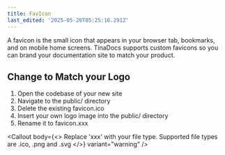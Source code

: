 ```yaml
---
title: FavIcon
last_edited: '2025-05-26T05:25:16.291Z'
---
```


A favicon is the small icon that appears in your browser tab, bookmarks, and on mobile home screens. TinaDocs supports custom favicons so you can brand your documentation site to match your product.

## Change to Match your Logo

1. Open the codebase of your new site
2. Navigate to the public/ directory 
3. Delete the existing favicon.ico
4. Insert your own logo image into the public/ directory 
5. Rename it to favicon.xxx

<Callout
  body={<>
    Replace 'xxx' with your file type. Supported file types are .ico, .png and .svg
  </>}
  variant="warning"
/>
